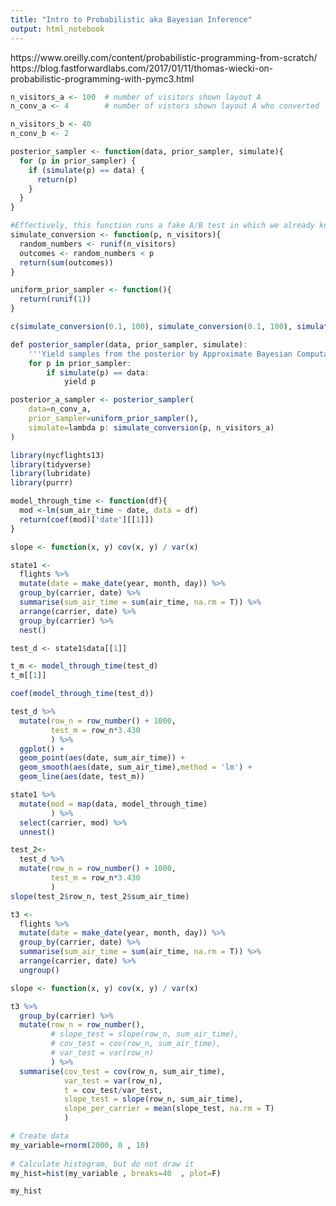 ```yaml
---
title: "Intro to Probabilistic aka Bayesian Inference"
output: html_notebook
---
```

https://www.oreilly.com/content/probabilistic-programming-from-scratch/
https://blog.fastforwardlabs.com/2017/01/11/thomas-wiecki-on-probabilistic-programming-with-pymc3.html

```r
n_visitors_a <- 100  # number of visitors shown layout A
n_conv_a <- 4        # number of vistors shown layout A who converted

n_visitors_b <- 40
n_conv_b <- 2
```

```r



posterior_sampler <- function(data, prior_sampler, simulate){
  for (p in prior_sampler) {
    if (simulate(p) == data) {
      return(p)
    }
  }
}

#Effectively, this function runs a fake A/B test in which we already know the conversion fraction.
simulate_conversion <- function(p, n_visitors){
  random_numbers <- runif(n_visitors)
  outcomes <- random_numbers < p
  return(sum(outcomes))
}

uniform_prior_sampler <- function(){
  return(runif(1))
}

c(simulate_conversion(0.1, 100), simulate_conversion(0.1, 100), simulate_conversion(0.1, 100))
```

```r

def posterior_sampler(data, prior_sampler, simulate):
    '''Yield samples from the posterior by Approximate Bayesian Computation.'''
    for p in prior_sampler:
        if simulate(p) == data:
            yield p

posterior_a_sampler <- posterior_sampler(
    data=n_conv_a,
    prior_sampler=uniform_prior_sampler(),
    simulate=lambda p: simulate_conversion(p, n_visitors_a)
)
```

```r
library(nycflights13)
library(tidyverse)
library(lubridate)
library(purrr)
```

```r

model_through_time <- function(df){
  mod <-lm(sum_air_time ~ date, data = df)
  return(coef(mod)['date'][[1]])
}

slope <- function(x, y) cov(x, y) / var(x)

state1 <-
  flights %>% 
  mutate(date = make_date(year, month, day)) %>% 
  group_by(carrier, date) %>% 
  summarise(sum_air_time = sum(air_time, na.rm = T)) %>% 
  arrange(carrier, date) %>% 
  group_by(carrier) %>% 
  nest()

test_d <- state1$data[[1]]

t_m <- model_through_time(test_d)
t_m[[1]]

coef(model_through_time(test_d))

test_d %>% 
  mutate(row_n = row_number() + 1000,
         test_m = row_n*3.430 
         ) %>% 
  ggplot() +
  geom_point(aes(date, sum_air_time)) +
  geom_smooth(aes(date, sum_air_time),method = 'lm') +
  geom_line(aes(date, test_m))

state1 %>%
  mutate(mod = map(data, model_through_time)
         ) %>% 
  select(carrier, mod) %>% 
  unnest()

test_2<-
  test_d %>% 
  mutate(row_n = row_number() + 1000,
         test_m = row_n*3.430 
         ) 
slope(test_2$row_n, test_2$sum_air_time)
```

```r
t3 <-
  flights %>% 
  mutate(date = make_date(year, month, day)) %>% 
  group_by(carrier, date) %>% 
  summarise(sum_air_time = sum(air_time, na.rm = T)) %>% 
  arrange(carrier, date) %>% 
  ungroup()

slope <- function(x, y) cov(x, y) / var(x)

t3 %>% 
  group_by(carrier) %>% 
  mutate(row_n = row_number(),
         # slope_test = slope(row_n, sum_air_time),
         # cov_test = cov(row_n, sum_air_time),
         # var_test = var(row_n)
         ) %>% 
  summarise(cov_test = cov(row_n, sum_air_time),
            var_test = var(row_n),
            t = cov_test/var_test,
            slope_test = slope(row_n, sum_air_time),
            slope_per_carrier = mean(slope_test, na.rm = T)
            )

```

```r
# Create data
my_variable=rnorm(2000, 0 , 10)
 
# Calculate histogram, but do not draw it
my_hist=hist(my_variable , breaks=40  , plot=F)
```

```r
my_hist
```


